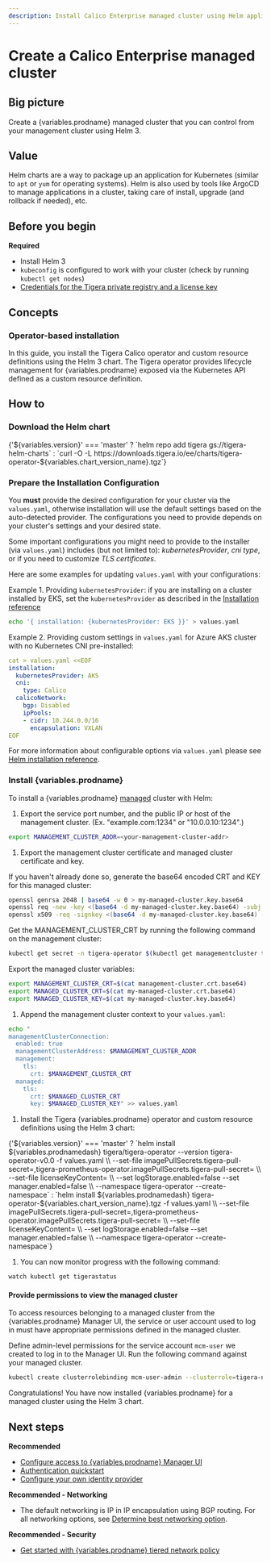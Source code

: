 ```yaml
---
description: Install Calico Enterprise managed cluster using Helm application package manager.
---
```



# Create a Calico Enterprise managed cluster


## Big picture

Create a {variables.prodname} managed cluster that you can control from your management cluster using Helm 3.

## Value

Helm charts are a way to package up an application for Kubernetes (similar to `apt` or `yum` for operating systems). Helm is also used by tools like ArgoCD to manage applications in a cluster, taking care of install, upgrade (and rollback if needed), etc.

## Before you begin

**Required**

- Install Helm 3
- `kubeconfig` is configured to work with your cluster (check by running `kubectl get nodes`)
- [Credentials for the Tigera private registry and a license key](../../../getting-started/install-on-clusters/calico-enterprise.mdx)

## Concepts

### Operator-based installation

In this guide, you install the Tigera Calico operator and custom resource definitions using the Helm 3 chart. The Tigera operator provides lifecycle management for {variables.prodname} exposed via the Kubernetes API defined as a custom resource definition.

## How to

### Download the Helm chart

  <CodeBlock language='bash'>
     {'${variables.version}' === 'master'
       ? `helm repo add tigera gs://tigera-helm-charts`
       : `curl -O -L https://downloads.tigera.io/ee/charts/tigera-operator-${variables.chart_version_name}.tgz`}
  </CodeBlock>

### Prepare the Installation Configuration

You **must** provide the desired configuration for your cluster via the `values.yaml`, otherwise installation will use the default settings based on the auto-detected provider.
The configurations you need to provide depends on your cluster's settings and your desired state.

Some important configurations you might need to provide to the installer (via `values.yaml`) includes (but not limited to): _kubernetesProvider_, _cni type_, or if you need to customize _TLS certificates_.

Here are some examples for updating `values.yaml` with your configurations:

Example 1. Providing `kubernetesProvider`:  if you are installing on a cluster installed by EKS, set the `kubernetesProvider` as described in the [Installation reference](../../../reference/installation/api.mdx#operator.tigera.io/v1.Provider)

  ```bash
  echo '{ installation: {kubernetesProvider: EKS }}' > values.yaml
  ```

Example 2. Providing custom settings in `values.yaml` for Azure AKS cluster with no Kubernetes CNI pre-installed:

  ```yaml
  cat > values.yaml <<EOF
  installation:
    kubernetesProvider: AKS
    cni:
      type: Calico
    calicoNetwork:
      bgp: Disabled
      ipPools:
      - cidr: 10.244.0.0/16
        encapsulation: VXLAN
  EOF
  ```

For more information about configurable options via `values.yaml` please see [Helm installation reference](../../../reference/installation/helm_customization).

### Install {variables.prodname}

To install a {variables.prodname} [managed](../standard-install/create-a-managed-cluster#value) cluster with Helm:

1. Export the service port number, and the public IP or host of the management cluster. (Ex. "example.com:1234" or "10.0.0.10:1234".)

  ```bash
  export MANAGEMENT_CLUSTER_ADDR=<your-management-cluster-addr>
  ```

1. Export the management cluster certificate and managed cluster certificate and key.
  
  If you haven't already done so, generate the base64 encoded CRT and KEY for this managed cluster:

  ```bash
  openssl genrsa 2048 | base64 -w 0 > my-managed-cluster.key.base64
  openssl req -new -key <(base64 -d my-managed-cluster.key.base64) -subj "/CN=my-managed-cluster" | \
  openssl x509 -req -signkey <(base64 -d my-managed-cluster.key.base64) -days 365 | base64 -w 0 > my-managed-cluster.crt.base64
  ```

  Get the MANAGEMENT_CLUSTER_CRT by running the following command on the management cluster:

  ```bash
  kubectl get secret -n tigera-operator $(kubectl get managementcluster tigera-secure -o jsonpath='{.spec.tls.secretName}') -o jsonpath='{.data.tls\.crt}' > management-cluster.crt.base64
  ```

  Export the managed cluster variables:

  ```bash
  export MANAGEMENT_CLUSTER_CRT=$(cat management-cluster.crt.base64)
  export MANAGED_CLUSTER_CRT=$(cat my-managed-cluster.crt.base64)
  export MANAGED_CLUSTER_KEY=$(cat my-managed-cluster.key.base64)
  ```

1. Append the management cluster context to your `values.yaml`:

  ```bash
  echo "
  managementClusterConnection:
    enabled: true
    managementClusterAddress: $MANAGEMENT_CLUSTER_ADDR
    management:
      tls:
        crt: $MANAGEMENT_CLUSTER_CRT
    managed:
      tls:
        crt: $MANAGED_CLUSTER_CRT
        key: $MANAGED_CLUSTER_KEY" >> values.yaml
  ```

1. Install the Tigera {variables.prodname} operator and custom resource definitions using the Helm 3 chart:

  <CodeBlock language='bash'>
     {'${variables.version}' === 'master'
       ? `helm install ${variables.prodnamedash} tigera/tigera-operator --version tigera-operator-v0.0 -f values.yaml \\
--set-file imagePullSecrets.tigera-pull-secret=<path/to/pull/secret>,tigera-prometheus-operator.imagePullSecrets.tigera-pull-secret=<path/to/pull/secret> \\
--set-file licenseKeyContent=<path/to/license/file/yaml> \\
--set logStorage.enabled=false --set manager.enabled=false \\
--namespace tigera-operator --create-namespace`
       : `helm install ${variables.prodnamedash} tigera-operator-${variables.chart_version_name}.tgz -f values.yaml \\
--set-file imagePullSecrets.tigera-pull-secret=<path/to/pull/secret>,tigera-prometheus-operator.imagePullSecrets.tigera-pull-secret=<path/to/pull/secret> \\
--set-file licenseKeyContent=<path/to/license/file/yaml> \\
--set logStorage.enabled=false --set manager.enabled=false \\
--namespace tigera-operator --create-namespace`}
  </CodeBlock>

1. You can now monitor progress with the following command:

  ```bash
  watch kubectl get tigerastatus
  ```

#### Provide permissions to view the managed cluster

  To access resources belonging to a managed cluster from the {variables.prodname} Manager UI, the service or user account used to log in must have appropriate permissions defined in the managed cluster.

Define admin-level permissions for the service account `mcm-user` we created to log in to the Manager UI. Run the following command against your managed cluster.

  ```bash
  kubectl create clusterrolebinding mcm-user-admin --clusterrole=tigera-network-admin --serviceaccount=default:mcm-user
  ```

  Congratulations! You have now installed {variables.prodname} for a managed cluster using the Helm 3 chart.

## Next steps

**Recommended**

- [Configure access to {variables.prodname} Manager UI](../../../operations/cnx/access-the-manager.mdx)
- [Authentication quickstart](../../../operations/cnx/authentication-quickstart.mdx)
- [Configure your own identity provider](../../../operations/cnx/configure-identity-provider.mdx)

**Recommended - Networking**

- The default networking is IP in IP encapsulation using BGP routing. For all networking options, see [Determine best networking option](../../../networking/determine-best-networking.mdx).

**Recommended - Security**

- [Get started with {variables.prodname} tiered network policy](../../../network-policy/policy-tiers/tiered-policy.mdx)
